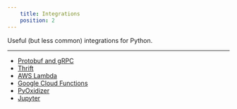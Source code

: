 ```yaml
---
    title: Integrations
    position: 2
---
```


Useful (but less common) integrations for Python.

---

- [Protobuf and gRPC](doc:protobuf-python)
- [Thrift](doc:thrift-python)
- [AWS Lambda](doc:awslambda-python)
- [Google Cloud Functions](doc:google-cloud-function-python)
- [PyOxidizer](doc:pyoxidizer)
- [Jupyter](doc:jupyter)
